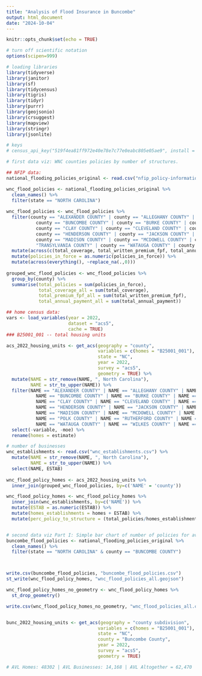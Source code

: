 ---
title: "Analysis of Flood Insurance in Buncombe"
output: html_document
date: "2024-10-04"
---

```{r setup, include=FALSE}
knitr::opts_chunk$set(echo = TRUE)

# turn off scientific notation
options(scipen=999)

# loading libraries
library(tidyverse)
library(janitor)
library(sf)
library(tidycensus)
library(tigris)
library(tidyr)
library(purrr)
library(geojsonio)
library(crsuggest)
library(mapview)
library(stringr)
library(jsonlite)

# keys
# census_api_key("519f4ea81ff972e40e78e7c77e0eabc805e05ae9", install = TRUE)
```

```{r}
# first data viz: WNC counties policies by number of structures. 

## NFIP data:
national_flooding_policies_original <- read.csv("nfip_policy-information-by-state_20240831.csv")

wnc_flood_policies <- national_flooding_policies_original %>% 
  clean_names() %>% 
  filter(state == "NORTH CAROLINA")
  
wnc_flood_policies <- wnc_flood_policies %>% 
  filter(county == "ALEXANDER COUNTY" | county == "ALLEGHANY COUNTY" | county == "ASHE COUNTY" | county == "AVERY COUNTY" |
           county == "BUNCOMBE COUNTY" | county == "BURKE COUNTY" | county == "CALDWELL COUNTY" | county == "CATAWBA COUNTY" |
           county == "CLAY COUNTY" | county == "CLEVELAND COUNTY" | county == "GASTON COUNTY" | county == "HAYWOOD COUNTY" |
           county == "HENDERSON COUNTY" | county == "JACKSON COUNTY" | county == "LINCOLN COUNTY" | county == "MACON COUNTY" |
           county == "MADISON COUNTY" | county == "MCDOWELL COUNTY" | county == "MECKLENBURG COUNTY" | county == "MITCHELL COUNTY" | county == "POLK COUNTY" | county == "RUTHERFORD COUNTY" | county == "SWAIN COUNTY" | county ==
           "TRANSYLVANIA COUNTY" | county == "WATAUGA COUNTY" | county == "WILKES COUNTY" | county == "YANCEY COUNTY") %>% 
  mutate(across(c(total_coverage, total_written_premium_fpf, total_annual_payment), ~ as.numeric(str_replace_all(., "[\\$, ]","")))) %>% 
  mutate(policies_in_force = as.numeric(policies_in_force)) %>% 
  mutate(across(everything(), ~replace_na(.,0)))
  
grouped_wnc_flood_policies <- wnc_flood_policies %>% 
  group_by(county) %>% 
  summarise(total_policies = sum(policies_in_force),
            total_coverage_all = sum(total_coverage),
            total_premium_fpf_all = sum(total_written_premium_fpf),
            total_annual_payment_all = sum(total_annual_payment))

## home census data:
vars <- load_variables(year = 2022,
                       dataset = "acs5",
                       cache = TRUE)
### B25001_001 -- total housing units

acs_2022_housing_units <- get_acs(geography = "county",
                                  variables = c(homes = "B25001_001"),
                                  state = "NC",
                                  year = 2022,
                                  survey = "acs5",
                                  geometry = TRUE) %>% 
  mutate(NAME = str_remove(NAME, ", North Carolina"),
         NAME = str_to_upper(NAME)) %>%
  filter(NAME == "ALEXANDER COUNTY" | NAME == "ALLEGHANY COUNTY" | NAME == "ASHE COUNTY" | NAME == "AVERY COUNTY" |
           NAME == "BUNCOMBE COUNTY" | NAME == "BURKE COUNTY" | NAME == "CALDWELL COUNTY" | NAME == "CATAWBA COUNTY" |
           NAME == "CLAY COUNTY" | NAME == "CLEVELAND COUNTY" | NAME == "GASTON COUNTY" | NAME == "HAYWOOD COUNTY" |
           NAME == "HENDERSON COUNTY" | NAME == "JACKSON COUNTY" | NAME == "LINCOLN COUNTY" | NAME == "MACON COUNTY" |
           NAME == "MADISON COUNTY" | NAME == "MCDOWELL COUNTY" | NAME == "MECKLENBURG COUNTY" | NAME == "MITCHELL COUNTY" | 
           NAME == "POLK COUNTY" | NAME == "RUTHERFORD COUNTY" | NAME == "SWAIN COUNTY" | NAME == "TRANSYLVANIA COUNTY" | 
           NAME == "WATAUGA COUNTY" | NAME == "WILKES COUNTY" | NAME == "YANCEY COUNTY") %>% 
  select(-variable, -moe) %>% 
  rename(homes = estimate)

# number of businesses
wnc_establishments <- read.csv("wnc_establishments.csv") %>% 
  mutate(NAME = str_remove(NAME, ", North Carolina"),
         NAME = str_to_upper(NAME)) %>% 
  select(NAME, ESTAB)
  
wnc_flood_policy_homes <- acs_2022_housing_units %>% 
  inner_join(grouped_wnc_flood_policies, by=c('NAME' = 'county'))

wnc_flood_policy_homes <- wnc_flood_policy_homes %>% 
  inner_join(wnc_establishments, by=c('NAME')) %>% 
  mutate(ESTAB = as.numeric(ESTAB)) %>%  
  mutate(homes_establishments = homes + ESTAB) %>% 
  mutate(perc_policy_to_structure = (total_policies/homes_establishments)*100) %>% 


# second data viz Part I: Simple bar chart of number of policies for available cities in Buncombe 
buncombe_flood_policies <- national_flooding_policies_original %>% 
  clean_names() %>% 
  filter(state == "NORTH CAROLINA" & county == "BUNCOMBE COUNTY")



write.csv(buncombe_flood_policies, "buncombe_flood_policies.csv")
st_write(wnc_flood_policy_homes, "wnc_flood_policies_all.geojson")

wnc_flood_policy_homes_no_geometry <- wnc_flood_policy_homes %>% 
  st_drop_geometry()

write.csv(wnc_flood_policy_homes_no_geometry, "wnc_flood_policies_all.csv")


bunc_2022_housing_units <- get_acs(geography = "county subdivision",
                                  variables = c(homes = "B25001_001"),
                                  state = "NC",
                                  county = "Buncombe County",
                                  year = 2022,
                                  survey = "acs5",
                                  geometry = TRUE)

# AVL Homes: 48302 | AVL Businesses: 14,168 | AVL Altogether = 62,470 | Pct = 0.72
```
